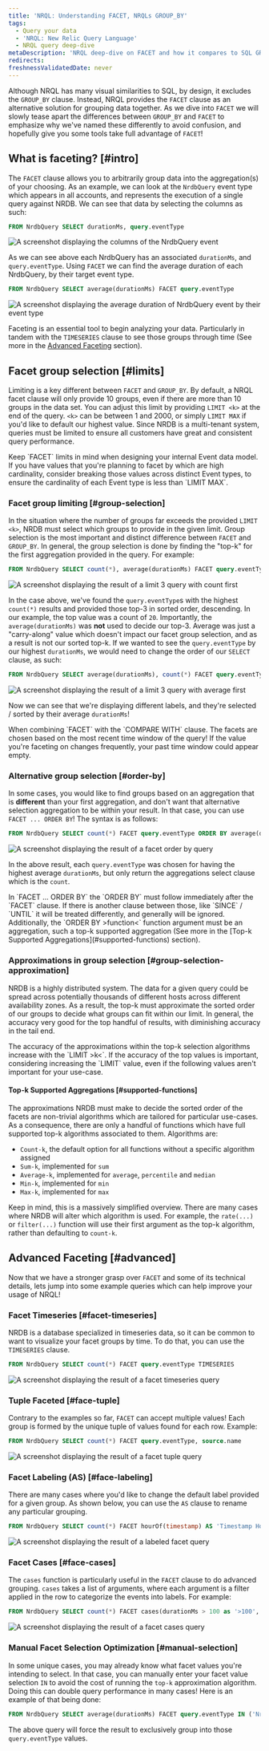 ```yaml
---
title: 'NRQL: Understanding FACET, NRQLs GROUP_BY'
tags:
  - Query your data
  - 'NRQL: New Relic Query Language'
  - NRQL query deep-dive
metaDescription: 'NRQL deep-dive on FACET and how it compares to SQL GROUP_BY'
redirects:
freshnessValidatedDate: never
---
```



Although NRQL has many visual similarities to SQL, by design, it excludes the `GROUP_BY` clause. Instead, NRQL provides the `FACET` clause as an alternative solution for grouping data together. As we dive into `FACET` we will slowly tease apart the differences between `GROUP_BY` and `FACET` to emphasize why we've named these differently to avoid confusion, and hopefully give you some tools take full advantage of `FACET`!

## What is faceting? [#intro]
The `FACET` clause allows you to arbitrarily group data into the aggregation(s) of your choosing. As an example, we can look at the `NrdbQuery` event type which appears in all accounts, and represents the execution of a single query against NRDB. We can see that data by selecting the columns as such:
```sql
FROM NrdbQuery SELECT durationMs, query.eventType
```
<img
  title="NrdbQuery Columns"
  alt="A screenshot displaying the columns of the NrdbQuery event"
  src={queriesBasicColumns}
/>

As we can see above each NrdbQuery has an associated `durationMs`, and `query.eventType`. Using `FACET` we can find the average duration of each NrdbQuery, by their target event type.
```sql
FROM NrdbQuery SELECT average(durationMs) FACET query.eventType
```
<img
  title="NrdbQuery Facet Average"
  alt="A screenshot displaying the average duration of NrdbQuery event by their event type"
  src={queriesBasicFacet}
/>

Faceting is an essential tool to begin analyzing your data. Particularly in tandem with the `TIMESERIES` clause to see those groups through time (See more in the [Advanced Faceting](#advanced) section).

## Facet group selection [#limits]

Limiting is a key different between `FACET` and `GROUP_BY`. By default, a NRQL facet clause will only provide 10 groups, even if there are more than 10 groups in the data set. You can adjust this limit by providing `LIMIT <k>` at the end of the query. `<k>` can be between 1 and 2000, or simply `LIMIT MAX` if you'd like to default our highest value. Since NRDB is a multi-tenant system, queries must be limited to ensure all customers have great and consistent query performance.

<Callout variant="tip">
  Keep `FACET` limits in mind when designing your internal Event data model. If you have values that you're planning to facet by which are high cardinality, consider breaking those values across distinct Event types, to ensure the cardinality of each Event type is less than `LIMIT MAX`.
</Callout>

### Facet group limiting [#group-selection]

In the situation where the number of groups far exceeds the provided `LIMIT <k>`, NRDB must select which groups to provide in the given limit. Group selection is the most important and distinct difference between `FACET` and `GROUP_BY`. In general, the group selection is done by finding the "top-k" for the first aggregation provided in the query. For example:

```sql
FROM NrdbQuery SELECT count(*), average(durationMs) FACET query.eventType LIMIT 3
```
<img
  title="NrdbQuery Facet Limit 3"
  alt="A screenshot displaying the result of a limit 3 query with count first"
  src={queriesTopKLimit3}
/>

In the case above, we've found the `query.eventType`s with the highest `count(*)` results and provided those top-3 in sorted order, descending. In our example, the top value was a count of `20`. Importantly, the `average(durationMs)` was **not** used to decide our top-3. Average was just a "carry-along" value which doesn't impact our facet group selection, and as a result is not our sorted top-k. If we wanted to see the `query.eventType` by our highest `durationMs`, we would need to change the order of our `SELECT` clause, as such:

```sql
FROM NrdbQuery SELECT average(durationMs), count(*) FACET query.eventType LIMIT 3
```
<img
  title="NrdbQuery Facet Limit 3 Average First"
  alt="A screenshot displaying the result of a limit 3 query with average first"
  src={queriesTopKLimit3Alternative}
/>

Now we can see that we're displaying different labels, and they're selected / sorted by their average `durationMs`!

<Callout variant="important">
  When combining `FACET` with the `COMPARE WITH` clause. The facets are chosen based on the most recent time window of the query! If the value you're faceting on changes frequently, your past time window could appear empty.
</Callout>

### Alternative group selection [#order-by]

In some cases, you would like to find groups based on an aggregation that is **different** than your first aggregation, and don't want that alternative selection aggregation to be within your result. In that case, you can use `FACET ... ORDER BY`! The syntax is as follows:

```sql
FROM NrdbQuery SELECT count(*) FACET query.eventType ORDER BY average(durationMs) LIMIT 3
```
<img
  title="NrdbQuery Facet Order By"
  alt="A screenshot displaying the result of a facet order by query"
  src={queriesOrderBy}
/>

In the above result, each `query.eventType` was chosen for having the highest average `durationMs`, but only return the aggregations select clause which is the `count`.

<Callout variant="caution">
  In `FACET ... ORDER BY` the `ORDER BY` must follow immediately after the `FACET` clause. If there is another clause between those, like `SINCE` / `UNTIL` it will be treated differently, and generally will be ignored. Additionally, the `ORDER BY &gt;function&lt;` function argument must be an aggregation, such a top-k supported aggregation (See more in the [Top-k Supported Aggregations](#supported-functions) section).
</Callout>

### Approximations in group selection [#group-selection-approximation]

NRDB is a highly distributed system. The data for a given query could be spread across potentially thousands of different hosts across different availability zones. As a result, the top-k must approximate the sorted order of our groups to decide what groups can fit within our limit. In general, the accuracy very good for the top handful of results, with diminishing accuracy in the tail end.

<Callout variant="tip">
  The accuracy of the approximations within the top-k selection algorithms increase with the `LIMIT &gt;k&lt;`. If the accuracy of the top values is important, considering increasing the `LIMIT` value, even if the following values aren't important for your use-case.
</Callout>

#### Top-k Supported Aggregations [#supported-functions]
The approximations NRDB must make to decide the sorted order of the facets are non-trivial algorithms which are tailored for particular use-cases. As a consequence, there are only a handful of functions which have full supported top-k algorithms associated to them. Algorithms are:

* `Count-k`, the default option for all functions without a specific algorithm assigned
* `Sum-k`, implemented for `sum`
* `Average-k`, implemented for `average`, `percentile` and `median`
* `Min-k`, implemented for `min`
* `Max-k`, implemented for `max`

Keep in mind, this is a massively simplified overview. There are many cases where NRDB will alter which algorithm is used. For example, the `rate(...)` or `filter(...)` function will use their first argument as the top-k algorithm, rather than defaulting to `count-k`.

## Advanced Faceting [#advanced]
Now that we have a stronger grasp over `FACET` and some of its technical details, lets jump into some example queries which can help improve your usage of NRQL!

### Facet Timeseries [#facet-timeseries]
NRDB is a database specialized in timeseries data, so it can be common to want to visualize your facet groups by time. To do that, you can use the `TIMESERIES` clause.

```sql
FROM NrdbQuery SELECT count(*) FACET query.eventType TIMESERIES
```
<img
  title="NrdbQuery Facet Timeseries"
  alt="A screenshot displaying the result of a facet timeseries query"
  src={queriesTimeseriesFacet}
/>

### Tuple Faceted [#face-tuple]
Contrary to the examples so far, `FACET` can accept multiple values! Each group is formed by the unique tuple of values found for each row. Example:

```sql
FROM NrdbQuery SELECT count(*) FACET query.eventType, source.name
```
<img
  title="NrdbQuery Tuple Faceted"
  alt="A screenshot displaying the result of a facet tuple query"
  src={queriesTupleFacet}
/>


### Facet Labeling (AS) [#face-labeling]
There are many cases where you'd like to change the default label provided for a given group. As shown below, you can use the `AS` clause to rename any particular grouping.
```sql
FROM NrdbQuery SELECT count(*) FACET hourOf(timestamp) AS 'Timestamp Hour'
```
<img
  title="NrdbQuery Facet Labeling"
  alt="A screenshot displaying the result of a labeled facet query"
  src={queriesLabeledFacet}
/>

### Facet Cases [#face-cases]
The `cases` function is particularly useful in the `FACET` clause to do advanced grouping. `cases` takes a list of arguments, where each argument is a filter applied in the row to categorize the events into labels. For example:

```sql
FROM NrdbQuery SELECT count(*) FACET cases(durationMs > 100 as '>100', durationMs > 50 as '>50', durationMs > 0 as '>0')
```
<img
  title="NrdbQuery Facet Cases"
  alt="A screenshot displaying the result of a facet cases query"
  src={queriesFacetCases}
/>

### Manual Facet Selection Optimization [#manual-selection]
In some unique cases, you may already know what facet values you're intending to select. In that case, you can manually enter your facet value selection `IN` to avoid the cost of running the `top-k` approximation algorithm. Doing this can double query performance in many cases! Here is an example of that being done:

```sql
FROM NrdbQuery SELECT average(durationMs) FACET query.eventType IN ('NrConsumption', 'Metric')
```
The above query will force the result to exclusively group into those `query.eventType` values.
